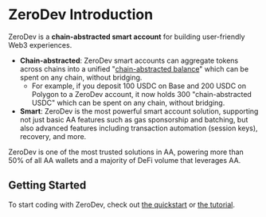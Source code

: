 # ZeroDev Introduction

ZeroDev is a **chain-abstracted smart account** for building user-friendly Web3 experiences.

- **Chain-abstracted**: ZeroDev smart accounts can aggregate tokens across chains into a unified "[chain-abstracted balance](/sdk/advanced/chain-abstraction)" which can be spent on any chain, without bridging.
  - For example, if you deposit 100 USDC on Base and 200 USDC on Polygon to a ZeroDev account, it now holds 300 "chain-abstracted USDC" which can be spent on any chain, without bridging.
- **Smart**: ZeroDev is the most powerful smart account solution, supporting not just basic AA features such as gas sponsorship and batching, but also advanced features including transaction automation (session keys), recovery, and more.

ZeroDev is one of the most trusted solutions in AA, powering more than 50% of all AA wallets and a majority of DeFi volume that leverages AA.

## Getting Started

To start coding with ZeroDev, check out [the quickstart](/sdk/getting-started/quickstart) or [the tutorial](/sdk/getting-started/tutorial).
